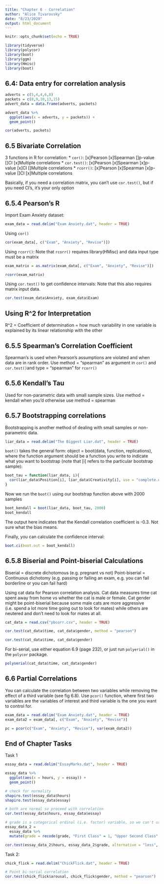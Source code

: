 ```yaml
---
title: "Chapter 6 - Correlation"
author: "Alice Tivarovsky"
date: "8/23/2020"
output: html_document
---
```


```r
knitr::opts_chunk$set(echo = TRUE)

library(tidyverse)
library(polycor)
library(boot)
library(ggm)
library(Hmisc)
library(boot)

```

## 6.4: Data entry for correlation analysis

```r
adverts = c(5,4,4,6,8)
packets = c(8,9,10,13,15)
advert_data = data.frame(adverts, packets)

advert_data %>% 
  ggplot(aes(x = adverts, y = packets)) +
  geom_point()

cor(adverts, packets)
```

## 6.5 Bivariate Correlation

3 functions in R for correlation: 
* `cor()`:      [x]Pearson [x]Spearman []p-value  []CI [x]Multiple correlations
* `cor.test()`: [x]Pearson [x]Spearman [x]p-value [x]CI []Multiple correlations
* `rcorr()`:    [x]Pearson [x]Spearman [x]p-value []CI [x]Multiple correlations

Basically, if you need a correlation matrix, you can't use `cor.test()`, but if you need CI's, it's your only option 


## 6.5.4 Pearson's R

Import Exam Anxiety dataset:
```r
exam_data = read.delim("Exam Anxiety.dat", header = TRUE)

```

Using `cor()`
```r
cor(exam_data[, c("Exam", "Anxiety", "Revise")])
```

Using `rcorr()`: Note that `rcorr()` requires library(HMisc) and data input type must be a matrix
```r
exam_matrix = as.matrix(exam_data[, c("Exam", "Anxiety", "Revise")])

rcorr(exam_matrix)

```

Using `cor.test()` to get confidence intervals: Note that this also requires matrix input data. 

```r
cor.test(exam_data$Anxiety, exam_data$Exam)
```

## Using R^2 for Interpretation

R^2 = Coefficient of determination = how much variability in one variable is explained by its linear relationship with the other


## 6.5.5 Spearman's Correlation Coefficient

Spearman's is used when Pearson's assumptions are violated and when data are in rank order. Use method = "spearman" as argument in `cor()` and `cor.test()`and type = "spearman" for `rcorr()`


## 6.5.6 Kendall's Tau

Used for non-parametric data with small sample sizes. Use method = kendall when you'd otherwise use method = spearman


## 6.5.7 Bootstrapping correlations

Bootstrapping is another method of dealing with small samples or non-parametric data. 
```r
liar_data = read.delim("The Biggest Liar.dat", header = TRUE)

```

`boot()` takes the general form: 
object = boot(data, function, replications), where the function argument should be a function you write to indicate what you want to bootstrap (note that [i] refers to the particular bootstrap sample): 

```r
boot_tau = function(liar_data, i){
  cor(liar_data$Position[i], liar_data$Creativity[i], use = "complete.obs", method = "kendall")
}
```

Now we run the `boot()` using our bootstrap function above with 2000 samples
```r
boot_kendall = boot(liar_data, boot_tau, 2000)
boot_kendall
```

The output here indicates that the Kendall correlation coefficient is -0.3. Not sure what the bias means. 

Finally, you can calculate the confidence interval: 

```r
boot.ci(boot.out = boot_kendall)
```

## 6.5.8 Biserial and Point-biserial Calculations

Biserial = discrete dichotomous (e.g. pregnant vs not)
Point-biserial = Continuous dichotomy (e.g. passing or failing an exam, e.g. you can fail borderline or you can fail hard)

Using cat data for Pearson correlation analysis. Cat data measures time cat spent away from home vs whether the cat is male or female. Cat gender might be point-biserial because some male cats are more aggressive (i.e. spend a lot more time going out to look for mates) while others are neutered and don't need to look for mates at all. 
```r
cat_data = read.csv("pbcorr.csv", header = TRUE)

cor.test(cat_data$time, cat_data$gender, method = "pearson")

```

```r
cor.test(cat_data$time, cat_data$gender)

```
 
For bi-serial, use either equation 6.9 (page 232), or just run `polyerial()` in the `polycor` package. 

```r
polyserial(cat_data$time, cat_data$gender)

```

## 6.6 Partial Correlations

You can calculate the correlation between two variables while removing the effect of a third variable (see fig 6.8). Use `pcor()` function, where first two variables are the variables of interest and third variable is the one you want to control for. 

```r
exam_data = read.delim("Exam Anxiety.dat", header = TRUE)
exam_data2 = exam_data[, c("Exam", "Anxiety", "Revise")]

pc = pcor(c("Exam", "Anxiety", "Revise"), var(exam_data2))

```

## End of Chapter Tasks

Task 1
```r
essay_data = read.delim("EssayMarks.dat", header = TRUE)

essay_data %>% 
  ggplot(aes(x = hours, y = essay)) + 
  geom_point()

# check for normality
shapiro.test(essay_data$hours)
shapiro.test(essay_data$essay)

# both are normal so proceed with correlation
cor.test(essay_data$hours, essay_data$essay)

# grade is a categorical ordinal (i.e. factor) variable, so we can't use Pearson's --> use Spearman or Kendall
essay_data_2 = 
  essay_data %>% 
  mutate(grade = recode(grade, "First Class" = 1, "Upper Second Class" = 2, "Lower Second Class" = 3, "Third Class" = 4, "Pass" = 5, "Fail" = 6))

cor.test(essay_data_2$hours, essay_data_2$grade, alternative = "less", method = "spearman")

```

Task 2:
```r
chick_flick = read.delim("ChickFlick.dat", header = TRUE)

# Point bi-serial correlation
cor.test(chick_flick$arousal, chick_flick$gender, method = "pearson")

```

